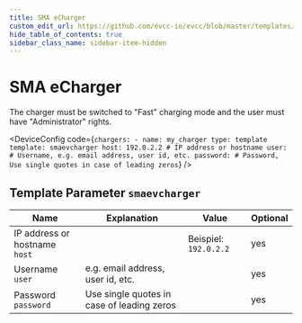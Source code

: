```yaml
---
title: SMA eCharger
custom_edit_url: https://github.com/evcc-io/evcc/blob/master/templates/definition/charger/smaevcharger.yaml
hide_table_of_contents: true
sidebar_class_name: sidebar-item-hidden
---
```



# SMA eCharger

<div className="device-detail-container">
  <div className="device-detail-content">
    <DeviceFeatures features="mA,sponsorship" />

The charger must be switched to "Fast" charging mode and the user must have "Administrator" rights.


<DeviceConfig code={`chargers:
    - name: my_charger
      type: template
      template: smaevcharger
      host: 192.0.2.2 # IP address or hostname
      user: # Username, e.g. email address, user id, etc.
      password: # Password, Use single quotes in case of leading zeros`}  />
  </div>
  <div className="device-detail-icon">
    <evcc-icon
      type="charger"
      name="sma-echarger"
      size="400px"
      alt="SMA eCharger"
      className="device-detail-icon-img"
    ></evcc-icon>
  </div>
</div>

## Template Parameter `smaevcharger`

| Name | Explanation | Value | Optional |
|-----------|-------------|-------|----------|
| IP address or hostname<br/>`host` |  | Beispiel: `192.0.2.2` | yes |
| Username<br/>`user` | e.g. email address, user id, etc. |  | yes |
| Password<br/>`password` | Use single quotes in case of leading zeros |  | yes |

<SponsorshipRequired />

